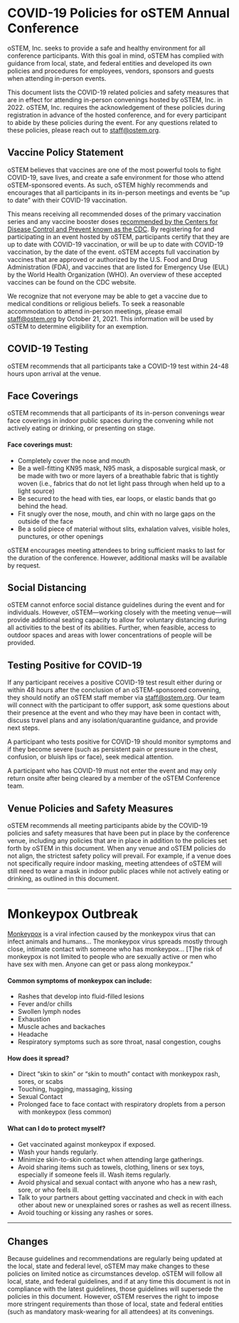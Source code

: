 
<SiteLayout title="COVID19">

# COVID-19 Policies for oSTEM Annual Conference
  
oSTEM, Inc. seeks to provide a safe and healthy environment for all conference participants. With this goal in mind, oSTEM has complied with guidance from local, state, and federal entities and developed its own policies and procedures for employees, vendors, sponsors and guests when attending in-person events.

This document lists the COVID-19 related policies and safety measures that are in effect for attending in-person convenings hosted by oSTEM, Inc. in 2022. oSTEM, Inc. requires the acknowledgement of these policies during registration in advance of the hosted conference, and for every participant to abide by these policies during the event. For any questions related to these policies, please reach out to staff@ostem.org.

## Vaccine Policy Statement
  
oSTEM believes that vaccines are one of the most powerful tools to fight COVID-19, save lives, and create a safe environment for those who attend oSTEM-sponsored events. As such, oSTEM highly recommends and encourages that all participants in its in-person meetings and events be “up to date” with their COVID-19 vaccination.

This means receiving all recommended doses of the primary vaccination series and any vaccine booster doses [recommended by the Centers for Disease Control and Prevent known as the CDC](https://www.cdc.gov/coronavirus/2019-ncov/vaccines/stay-up-to-date.html). By registering for and participating in an event hosted by oSTEM, participants certify that they are up to date with COVID-19 vaccination, or will be up to date with COVID-19 vaccination, by the date of the event. oSTEM accepts full vaccination by vaccines that are approved or authorized by the U.S. Food and Drug Administration (FDA), and vaccines that are listed for Emergency Use (EUL) by the World Health Organization (WHO). An overview of these accepted vaccines can be found on the CDC website.

We recognize that not everyone may be able to get a vaccine due to medical conditions or religious beliefs. To seek a reasonable accommodation to attend in-person meetings, please email staff@ostem.org by October 21, 2021. This information will be used by oSTEM to determine eligibility for an exemption.
  
## COVID-19 Testing
  
oSTEM recommends that all participants take a COVID-19 test within 24-48 hours upon arrival at the venue.
  
## Face Coverings

oSTEM recommends that all participants of its in-person convenings wear face coverings in indoor public spaces during the convening while not actively eating or drinking, or presenting on stage. 

#### Face coverings must:
 - Completely cover the nose and mouth
 - Be a well-fitting KN95 mask, N95 mask, a disposable surgical mask, or be made with two or more layers of a breathable fabric that is tightly woven (i.e., fabrics that do not let light pass through when held up to a light source)
 - Be secured to the head with ties, ear loops, or elastic bands that go behind the head.
 - Fit snugly over the nose, mouth, and chin with no large gaps on the outside of the face
 - Be a solid piece of material without slits, exhalation valves, visible holes, punctures, or other openings
  
oSTEM encourages meeting attendees to bring sufficient masks to last for the duration of the conference. However, additional masks will be available by request.

## Social Distancing
  
oSTEM cannot enforce social distance guidelines during the event and for individuals. However, oSTEM—working closely with the meeting venue—will provide additional seating capacity to allow for voluntary distancing during all activities to the best of its abilities. Further, when feasible, access to outdoor spaces and areas with lower concentrations of people will be provided.

## Testing Positive for COVID-19
  
If any participant receives a positive COVID-19 test result either during or within 48 hours after the conclusion of an oSTEM-sponsored convening, they should notify an oSTEM staff member via staff@ostem.org. Our team will connect with the participant to offer support, ask some questions about their presence at the event and who they may have been in contact with, discuss travel plans and any isolation/quarantine guidance, and provide next steps.

A participant who tests positive for COVID-19 should monitor symptoms and if they become severe (such as persistent pain or pressure in the chest, confusion, or bluish lips or face), seek medical attention.

A participant who has COVID-19 must not enter the event and may only return onsite after being cleared by a member of the oSTEM Conference team.

## Venue Policies and Safety Measures
  
oSTEM recommends all meeting participants abide by the COVID-19 policies and safety measures that have been put in place by the conference venue, including any policies that are in place in addition to the policies set forth by oSTEM in this document. When any venue and oSTEM policies do not align, the strictest safety policy will prevail. For example, if a venue does not specifically require indoor masking, meeting attendees of oSTEM will still need to wear a mask in indoor public places while not actively eating or drinking, as outlined in this document.
  
***  

# Monkeypox Outbreak
  
[Monkeypox](https://www.boston.gov/government/cabinets/boston-public-health-commission/infectious-diseases/infectious-diseases-z/monkeypox) is a viral infection caused by the monkeypox virus that can infect animals and humans… The monkeypox virus spreads mostly through close, intimate contact with someone who has monkeypox… [T]he risk of monkeypox is not limited to people who are sexually active or men who have sex with men. Anyone can get or pass along monkeypox.”

#### Common symptoms of monkeypox can include:
 - Rashes that develop into fluid-filled lesions
 - Fever and/or chills
 - Swollen lymph nodes
 - Exhaustion
 - Muscle aches and backaches
 - Headache
 - Respiratory symptoms such as sore throat, nasal congestion, coughs
  
#### How does it spread?  
 - Direct “skin to skin” or “skin to mouth” contact with monkeypox rash, sores, or scabs
 - Touching, hugging, massaging, kissing
 - Sexual Contact
 - Prolonged face to face contact with respiratory droplets from a person with monkeypox (less common)
  
#### What can I do to protect myself?
 - Get vaccinated against monkeypox if exposed.
 - Wash your hands regularly.
 - Minimize skin-to-skin contact when attending large gatherings.
 - Avoid sharing items such as towels, clothing, linens or sex toys, especially if someone feels ill. Wash items regularly.
 - Avoid physical and sexual contact with anyone who has a new rash, sore, or who feels ill.
 - Talk to your partners about getting vaccinated and check in with each other about new or unexplained sores or rashes as well as recent illness.
 - Avoid touching or kissing any rashes or sores.

  ***
  
## Changes

Because guidelines and recommendations are regularly being updated at the local, state and federal level, oSTEM may make changes to these policies on limited notice as circumstances develop. oSTEM will follow all local, state, and federal guidelines, and if at any time this document is not in compliance with the latest guidelines, those guidelines will supersede the policies in this document. However, oSTEM reserves the right to impose more stringent requirements than those of local, state and federal entities (such as mandatory mask-wearing for all attendees) at its convenings.  
  
</SiteLayout>

